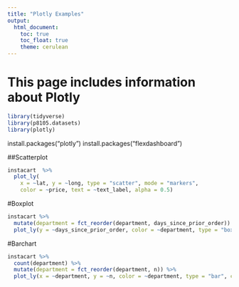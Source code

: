 ```yaml
---
title: "Plotly Examples" 
output: 
  html_document:
    toc: true
    toc_float: true
    theme: cerulean
---
```


# This page includes information about Plotly

```r
library(tidyverse)
library(p8105.datasets)
library(plotly)
```
install.packages("plotly")
install.packages("flexdashboard")

##Scatterplot


```r
instacart  %>%
  plot_ly(
    x = ~lat, y = ~long, type = "scatter", mode = "markers",
    color = ~price, text = ~text_label, alpha = 0.5)
```

#Boxplot

```r
instacart %>% 
  mutate(department = fct_reorder(department, days_since_prior_order)) %>% 
  plot_ly(y = ~days_since_prior_order, color = ~department, type = "box", colors = "viridis")
```
#Barchart
```r
instacart %>% 
  count(department) %>% 
  mutate(department = fct_reorder(department, n)) %>% 
  plot_ly(x = ~department, y = ~n, color = ~department, type = "bar", colors = "viridis")
```
